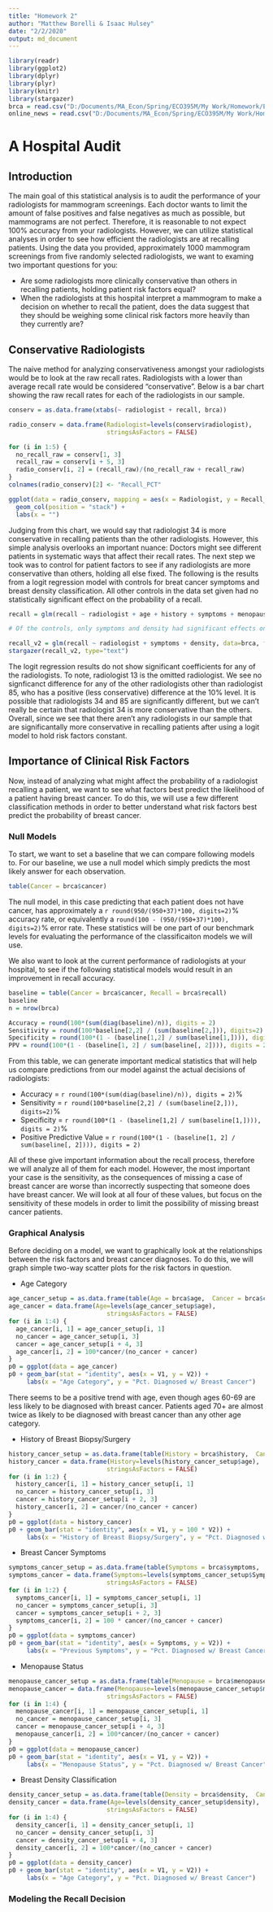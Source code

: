 ```yaml
---
title: "Homework 2"
author: "Matthew Borelli & Isaac Hulsey"
date: "2/2/2020"
output: md_document
---
```


```r
library(readr)
library(ggplot2)
library(dplyr)
library(plyr)
library(knitr)
library(stargazer)
brca = read.csv("D:/Documents/MA_Econ/Spring/ECO395M/My Work/Homework/ECO395M_HW2/data/brca.csv")
online_news = read.csv("D:/Documents/MA_Econ/Spring/ECO395M/My Work/Homework/ECO395M_HW2/data/online_news.csv")
```

# A Hospital Audit

## Introduction

The main goal of this statistical analysis is to audit the performance of your radiologists for mammogram screenings. Each doctor wants to limit the amount of false positives and false negatives as much as possible, but mammograms are not perfect. Therefore, it is reasonable to not expect 100% accuracy from your radiologists. However, we can utilize statistical analyses in order to see how efficient the radiologists are at recalling patients. Using the data you provided, approximately 1000 mammogram screenings from five randomly selected radiologists, we want to examing two important questions for you:

- Are some radiologists more clinically conservative than others in recalling patients, holding patient risk factors equal?
- When the radiologists at this hospital interpret a mammogram to make a decision on whether to recall the patient, does the data suggest that they should be weighing some clinical risk factors more heavily than they currently are?

## Conservative Radiologists

The naive method for analyzing conservativeness amongst your radiologists would be to look at the raw recall rates. Radiologists with a lower than average recall rate would be considered "conservative". Below is a bar chart showing the raw recall rates for each of the radiologists in our sample.

```r
conserv = as.data.frame(xtabs(~ radiologist + recall, brca))

radio_conserv = data.frame(Radiologist=levels(conserv$radiologist),
                           stringsAsFactors = FALSE)

for (i in 1:5) {
  no_recall_raw = conserv[1, 3]
  recall_raw = conserv[i + 5, 3]
  radio_conserv[i, 2] = (recall_raw)/(no_recall_raw + recall_raw)
}
colnames(radio_conserv)[2] <- "Recall_PCT"

ggplot(data = radio_conserv, mapping = aes(x = Radiologist, y = Recall_PCT)) +
  geom_col(position = "stack") +
  labs(x = "")

```

Judging from this chart, we would say that radiologist 34 is more conservative in recalling patients than the other radiologists. However, this simple analysis overlooks an important nuance: Doctors might see different patients in systematic ways that affect their recall rates. The next step we took was to control for patient factors to see if any radiologists are  more conservative than others, holding all else fixed. The following is the results from a logit regression model with controls for breat cancer symptoms and breast density classification. All other controls in the data set given had no statistically significant effect on the probability of a recall. 

```r
recall = glm(recall ~ radiologist + age + history + symptoms + menopause + density, data=brca, family=binomial)

# Of the controls, only symptoms and density had significant effects on recall, adjust model

recall_v2 = glm(recall ~ radiologist + symptoms + density, data=brca, family=binomial)
stargazer(recall_v2, type="text")
```

The logit regression results do not show significant coefficients for any of the radiologists. To note, radiologist 13 is the omitted radiologist. We see no signficanct difference for any of the other radiologists other than radiologist 85, who has a positive (less conservative) difference at the 10% level. It is possible that radiologists 34 and 85 are significantly different, but we can't really be certain that radiologist 34 is more conservative than the others. Overall, since we see that there aren't any radiologists in our sample that are significantally more conservative in recalling patients after using a logit model to hold risk factors constant.

## Importance of Clinical Risk Factors

Now, instead of analyzing what might affect the probability of a radiologist recalling a patient, we want to see what factors best predict the likelihood of a patient having breast cancer. To do this, we will use a few different classification methods in order to better understand what risk factors best predict the probability of breast cancer.

### Null Models

To start, we want to set a baseline that we can compare following models to. For our baseline, we use a null model which simply predicts the most likely answer for each observation.

```r
table(Cancer = brca$cancer)
```

The null model, in this case predicting that each patient does not have cancer, has approximately a `r round(950/(950+37)*100, digits=2)`% accuracy rate, or equivalently a `round(100 - (950/(950+37)*100), digits=2)`% error rate. These statistics will be one part of our benchmark levels for evaluating the performance of the classificaiton models we will use.

We also want to look at the current performance of radiologists at your hospital, to see if the following statistical models would result in an improvement in recall accuracy.

```r
baseline = table(Cancer = brca$cancer, Recall = brca$recall)
baseline
n = nrow(brca)
```
```r
Accuracy = round(100*(sum(diag(baseline)/n)), digits = 2)
Sensitivity = round(100*baseline[2,2] / (sum(baseline[2,])), digits=2)
Specificity = round(100*(1 - (baseline[1,2] / sum(baseline[1,]))), digits = 2)
PPV = round(100*(1 - (baseline[1, 2] / sum(baseline[, 2]))), digits = 2)
```

From this table, we can generate important medical statistics that will help us compare predictions from our model against the actual decisions of radiologists:

- Accuracy = `r round(100*(sum(diag(baseline)/n)), digits = 2)`%
- Sensitivity = `r round(100*baseline[2,2] / (sum(baseline[2,])), digits=2)`%
- Specificity = `r round(100*(1 - (baseline[1,2] / sum(baseline[1,]))), digits = 2)`%
- Positive Predictive Value = `r round(100*(1 - (baseline[1, 2] / sum(baseline[, 2]))), digits = 2)`

All of these give important information about the recall process, therefore we will analyze all of them for each model. However, the most important your case is the sensitivity, as the consequences of missing a case of breast cancer are worse than incorrectly suspecting that someone does have breast cancer. We will look at all four of these values, but focus on the sensitivity of these models in order to limit the possibility of missing breast cancer patients.


### Graphical Analysis

Before deciding on a model, we want to graphically look at the relationships between the risk factors and breast cancer diagnoses. To do this, we will graph simple two-way scatter plots for the risk factors in question.

- Age Category

```r
age_cancer_setup = as.data.frame(table(Age = brca$age,  Cancer = brca$cancer))
age_cancer = data.frame(Age=levels(age_cancer_setup$age),
                           stringsAsFactors = FALSE)
for (i in 1:4) {
  age_cancer[i, 1] = age_cancer_setup[i, 1]
  no_cancer = age_cancer_setup[i, 3]
  cancer = age_cancer_setup[i + 4, 3]
  age_cancer[i, 2] = 100*cancer/(no_cancer + cancer)
}
p0 = ggplot(data = age_cancer)
p0 + geom_bar(stat = "identity", aes(x = V1, y = V2)) + 
     labs(x = "Age Category", y = "Pct. Diagnosed w/ Breast Cancer")
```

There seems to be a positive trend with age, even though ages 60-69 are less likely to be diagnosed with breast cancer. Patients aged 70+ are almost twice as likely to be diagnosed with breast cancer than any other age category.

- History of Breast Biopsy/Surgery 

```r
history_cancer_setup = as.data.frame(table(History = brca$history,  Cancer = brca$cancer))
history_cancer = data.frame(History=levels(history_cancer_setup$age),
                           stringsAsFactors = FALSE)
for (i in 1:2) {
  history_cancer[i, 1] = history_cancer_setup[i, 1]
  no_cancer = history_cancer_setup[i, 3]
  cancer = history_cancer_setup[i + 2, 3]
  history_cancer[i, 2] = cancer/(no_cancer + cancer)
}
p0 = ggplot(data = history_cancer)
p0 + geom_bar(stat = "identity", aes(x = V1, y = 100 * V2)) + 
     labs(x = "History of Breast Biopsy/Surgery", y = "Pct. Diagnosed w/ Breast Cancer")
```

- Breast Cancer Symptoms

```r
symptoms_cancer_setup = as.data.frame(table(Symptoms = brca$symptoms,  Cancer = brca$cancer))
symptoms_cancer = data.frame(Symptoms=levels(symptoms_cancer_setup$Symptoms),
                           stringsAsFactors = FALSE)
for (i in 1:2) {
  symptoms_cancer[i, 1] = symptoms_cancer_setup[i, 1]
  no_cancer = symptoms_cancer_setup[i, 3]
  cancer = symptoms_cancer_setup[i + 2, 3]
  symptoms_cancer[i, 2] = 100 * cancer/(no_cancer + cancer)
}
p0 = ggplot(data = symptoms_cancer)
p0 + geom_bar(stat = "identity", aes(x = Symptoms, y = V2)) + 
     labs(x = "Previous Symptoms", y = "Pct. Diagnosed w/ Breast Cancer")
```

- Menopause Status

```r
menopause_cancer_setup = as.data.frame(table(Menopause = brca$menopause,  Cancer = brca$cancer))
menopause_cancer = data.frame(Menopause=levels(menopause_cancer_setup$menopause),
                           stringsAsFactors = FALSE)
for (i in 1:4) {
  menopause_cancer[i, 1] = menopause_cancer_setup[i, 1]
  no_cancer = menopause_cancer_setup[i, 3]
  cancer = menopause_cancer_setup[i + 4, 3]
  menopause_cancer[i, 2] = 100*cancer/(no_cancer + cancer)
}
p0 = ggplot(data = menopause_cancer)
p0 + geom_bar(stat = "identity", aes(x = V1, y = V2)) + 
     labs(x = "Menopause Status", y = "Pct. Diagnosed w/ Breast Cancer")
```

- Breast Density Classification

```r
density_cancer_setup = as.data.frame(table(Density = brca$density,  Cancer = brca$cancer))
density_cancer = data.frame(Age=levels(density_cancer_setup$density),
                           stringsAsFactors = FALSE)
for (i in 1:4) {
  density_cancer[i, 1] = density_cancer_setup[i, 1]
  no_cancer = density_cancer_setup[i, 3]
  cancer = density_cancer_setup[i + 4, 3]
  density_cancer[i, 2] = 100*cancer/(no_cancer + cancer)
}
p0 = ggplot(data = density_cancer)
p0 + geom_bar(stat = "identity", aes(x = V1, y = V2)) + 
     labs(x = "Age Category", y = "Pct. Diagnosed w/ Breast Cancer")
```


### Modeling the Recall Decision

